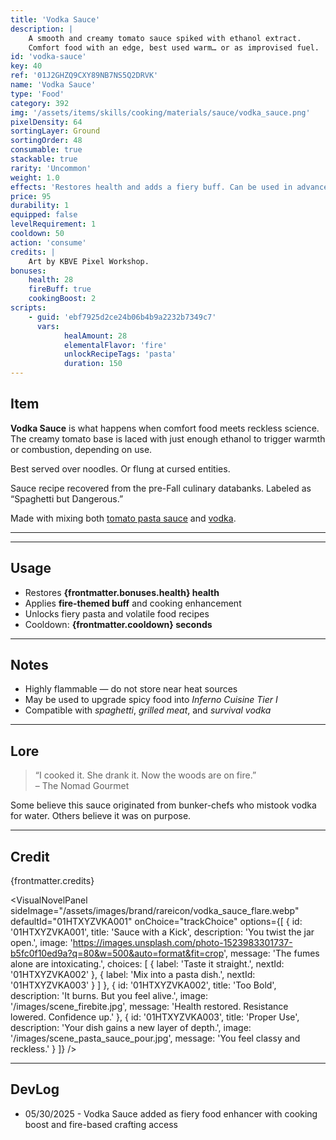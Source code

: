 ```yaml
---
title: 'Vodka Sauce'
description: | 
    A smooth and creamy tomato sauce spiked with ethanol extract.
    Comfort food with an edge, best used warm… or as improvised fuel.
id: 'vodka-sauce'
key: 40
ref: '01J2GHZQ9CXY89NB7NS5Q2DRVK'
name: 'Vodka Sauce'
type: 'Food'
category: 392
img: '/assets/items/skills/cooking/materials/sauce/vodka_sauce.png'
pixelDensity: 64
sortingLayer: Ground
sortingOrder: 48
consumable: true
stackable: true
rarity: 'Uncommon'
weight: 1.0
effects: 'Restores health and adds a fiery buff. Can be used in advanced pasta crafting.'
price: 95
durability: 1
equipped: false
levelRequirement: 1
cooldown: 50
action: 'consume'
credits: |
    Art by KBVE Pixel Workshop.
bonuses:
    health: 28
    fireBuff: true
    cookingBoost: 2
scripts:
    - guid: 'ebf7925d2ce24b06b4b9a2232b7349c7'
      vars:
            healAmount: 28
            elementalFlavor: 'fire'
            unlockRecipeTags: 'pasta'
            duration: 150
---
```



## Item

**Vodka Sauce** is what happens when comfort food meets reckless science.
The creamy tomato base is laced with just enough ethanol to trigger warmth or combustion, depending on use.

Best served over noodles. Or flung at cursed entities.

Sauce recipe recovered from the pre-Fall culinary databanks. 
Labeled as “Spaghetti but Dangerous.” 

Made with mixing both [tomato pasta sauce](/itemdb/tomato-pasta-sauce/) and [vodka](/itemdb/vodka/).

---

<ItemDBPanel data={frontmatter} />

---
<Adsense />

## Usage

- Restores **{frontmatter.bonuses.health} health**  
- Applies **fire-themed buff** and cooking enhancement  
- Unlocks fiery pasta and volatile food recipes  
- Cooldown: **{frontmatter.cooldown} seconds**

---

## Notes

- Highly flammable — do not store near heat sources  
- May be used to upgrade spicy food into *Inferno Cuisine Tier I*  
- Compatible with *spaghetti*, *grilled meat*, and *survival vodka*

---

## Lore

> “I cooked it. She drank it. Now the woods are on fire.”  
> – The Nomad Gourmet

Some believe this sauce originated from bunker-chefs who mistook vodka for water. Others believe it was on purpose.

---

## Credit

{frontmatter.credits}

<VisualNovelPanel
  sideImage="/assets/images/brand/rareicon/vodka_sauce_flare.webp"
  defaultId="01HTXYZVKA001"
  onChoice="trackChoice"
  options={[
    {
      id: '01HTXYZVKA001',
      title: 'Sauce with a Kick',
      description: 'You twist the jar open.',
      image: 'https://images.unsplash.com/photo-1523983301737-b5fc0f10ed9a?q=80&w=500&auto=format&fit=crop',
      message: 'The fumes alone are intoxicating.',
      choices: [
        { label: 'Taste it straight.', nextId: '01HTXYZVKA002' },
        { label: 'Mix into a pasta dish.', nextId: '01HTXYZVKA003' }
      ]
    },
    {
      id: '01HTXYZVKA002',
      title: 'Too Bold',
      description: 'It burns. But you feel alive.',
      image: '/images/scene_firebite.jpg',
      message: 'Health restored. Resistance lowered. Confidence up.'
    },
    {
      id: '01HTXYZVKA003',
      title: 'Proper Use',
      description: 'Your dish gains a new layer of depth.',
      image: '/images/scene_pasta_sauce_pour.jpg',
      message: 'You feel classy and reckless.'
    }
  ]}
/>

---

## DevLog

- 05/30/2025 - Vodka Sauce added as fiery food enhancer with cooking boost and fire-based crafting access
